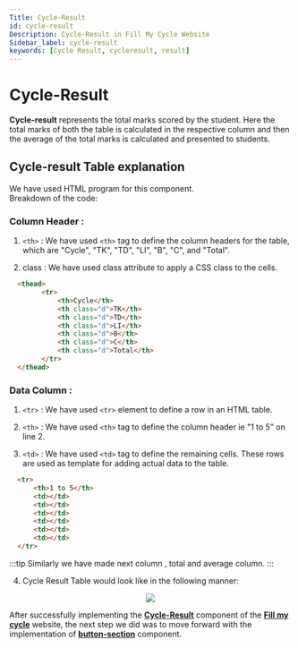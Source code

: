 ```yaml
---
Title: Cycle-Result
id: cycle-result
Description: Cycle-Result in Fill My Cycle Website
Sidebar_label: cycle-result
keywords: [Cycle Result, cycleresult, result]
---
```


# Cycle-Result
**Cycle-result** represents the total marks scored by the student. Here the total marks of both the table is calculated in the respective column and then the average of the total marks is calculated and presented to students.

## Cycle-result Table explanation
We have used HTML program for this component.<br />
Breakdown of the code:
### Column Header :
  
1. `<th>` : We have used `<th>` tag to define the column headers for the  table, which are "Cycle", "TK", "TD", "LI", "B", "C", and "Total".
	
2. class : We have used class attribute to apply a CSS class to the cells.
 
```html title="index.html" {3-4} showLineNumbers
  <thead>
	    <tr>
		    <th>Cycle</th>
		    <th class="d">TK</th>
		    <th class="d">TD</th>
		    <th class="d">LI</th>
		    <th class="d">B</th>
		    <th class="d">C</th>
		    <th class="d">Total</th>
	    </tr>
  </thead>
```
### Data Column :
  
1. `<tr>` : We have used `<tr>` element to define a row in an HTML table.
  
2. `<th>` : We have used `<th>` tag to define the column header ie "1 to 5" on line 2.
  
3. `<td>` : We have used `<td>` tag to define the remaining cells. These rows are used as template for adding actual data to the table.   

```html title="index.html" {1-3} showLineNumbers
  <tr>
	  <th>1 to 5</th>
	  <td></td>
	  <td></td>
	  <td></td>
	  <td></td>
	  <td></td>
	  <td></td>
  </tr>
```
:::tip
Similarly we have made next column , total and average column. 
:::

4. Cycle Result Table would look like in the following manner: 


<p align="center">
<img src = {pic2} style={{ border: "2px solid gray" }} />
</p>

After successfully implementing the **[Cycle-Result](cycle-result)** component of the **[Fill my cycle](https://fillmycycle.tcetmumbai.in/#result)** website, the next step we did was to move forward with the implementation of **[button-section](button-section)** component.


